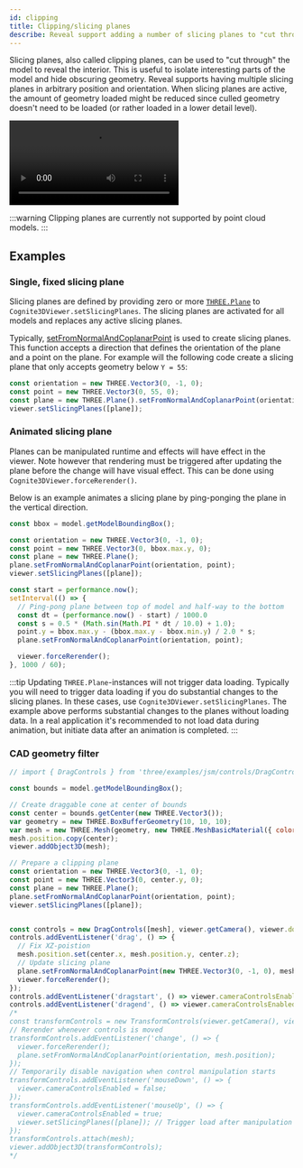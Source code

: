 ```yaml
---
id: clipping
title: Clipping/slicing planes
describe: Reveal support adding a number of slicing planes to "cut through" the models.
---
```



Slicing planes, also called clipping planes, can be used to "cut through" the model to reveal the interior. This is 
useful to isolate interesting parts of the model and hide obscuring geometry. Reveal supports having multiple slicing planes
in arbitrary position and orientation. When slicing planes are active,
the amount of geometry loaded might be reduced since culled geometry doesn't need
to be loaded (or rather loaded in a lower detail level).

<video preload="auto" autoPlay="autoplay" loop controls>
  <source src={useBaseUrl('/img/cad-clipping.webm')} />
</video>

:::warning
Clipping planes are currently not supported by point cloud models.
:::

## Examples

<DemoWrapper name="Cognite3DViewerDemo" />

### Single, fixed slicing plane

Slicing planes are defined by providing zero or more [`THREE.Plane`](https://threejs.org/docs/#api/en/math/Plane) 
to `Cognite3DViewer.setSlicingPlanes`. The slicing planes are activated for all models and
replaces any active slicing planes.

Typically, [setFromNormalAndCoplanarPoint](https://threejs.org/docs/#api/en/math/Plane.setFromNormalAndCoplanarPoint)
is used to create slicing planes. This function accepts a direction that defines the orientation of
the plane and a point on the plane. For example will the following
code create a slicing plane that only accepts geometry below `Y = 55`:
```jsx runnable
const orientation = new THREE.Vector3(0, -1, 0);
const point = new THREE.Vector3(0, 55, 0);
const plane = new THREE.Plane().setFromNormalAndCoplanarPoint(orientation, point);
viewer.setSlicingPlanes([plane]);
```

### Animated slicing plane

Planes can be manipulated runtime and effects will have effect in the viewer. Note however that rendering must be 
triggered after updating the plane before the change will have visual effect. This can be done using 
`Cognite3DViewer.forceRerender()`.

Below is an example animates a slicing plane by ping-ponging the plane in the vertical direction.

```js runnable
const bbox = model.getModelBoundingBox();

const orientation = new THREE.Vector3(0, -1, 0);
const point = new THREE.Vector3(0, bbox.max.y, 0);
const plane = new THREE.Plane();
plane.setFromNormalAndCoplanarPoint(orientation, point);
viewer.setSlicingPlanes([plane]);

const start = performance.now();
setInterval(() => {
  // Ping-pong plane between top of model and half-way to the bottom
  const dt = (performance.now() - start) / 1000.0
  const s = 0.5 * (Math.sin(Math.PI * dt / 10.0) + 1.0);
  point.y = bbox.max.y - (bbox.max.y - bbox.min.y) / 2.0 * s;
  plane.setFromNormalAndCoplanarPoint(orientation, point);

  viewer.forceRerender();
}, 1000 / 60);
```
:::tip
Updating `THREE.Plane`-instances will not trigger data loading. Typically you will need to trigger data loading if
you do substantial changes to the slicing planes. In these cases, use `Cognite3DViewer.setSlicingPlanes`. The example 
above performs substantial changes to the planes without loading data. In a real application it's recommended to 
not load data during animation, but initiate data after an animation is completed.
:::

### CAD geometry filter

```js runnable
// import { DragControls } from 'three/examples/jsm/controls/DragControls';

const bounds = model.getModelBoundingBox();

// Create draggable cone at center of bounds
const center = bounds.getCenter(new THREE.Vector3());
var geometry = new THREE.BoxBufferGeometry(10, 10, 10);
var mesh = new THREE.Mesh(geometry, new THREE.MeshBasicMaterial({ color: 'green' }));
mesh.position.copy(center);
viewer.addObject3D(mesh);

// Prepare a clipping plane
const orientation = new THREE.Vector3(0, -1, 0);
const point = new THREE.Vector3(0, center.y, 0);
const plane = new THREE.Plane();
plane.setFromNormalAndCoplanarPoint(orientation, point);
viewer.setSlicingPlanes([plane]);


const controls = new DragControls([mesh], viewer.getCamera(), viewer.domElement);
controls.addEventListener('drag', () => {
  // Fix XZ-poistion
  mesh.position.set(center.x, mesh.position.y, center.z);
  // Update slicing plane
  plane.setFromNormalAndCoplanarPoint(new THREE.Vector3(0, -1, 0), mesh.position);
  viewer.forceRerender();
});
controls.addEventListener('dragstart', () => viewer.cameraControlsEnabled = false);
controls.addEventListener('dragend', () => viewer.cameraControlsEnabled = true);
/*
const transformControls = new TransformControls(viewer.getCamera(), viewer.domElement);
// Rerender whenever controls is moved
transformControls.addEventListener('change', () => {
  viewer.forceRerender();
  plane.setFromNormalAndCoplanarPoint(orientation, mesh.position);
});
// Temporarily disable navigation when control manipulation starts
transformControls.addEventListener('mouseDown', () => {
  viewer.cameraControlsEnabled = false;
});
transformControls.addEventListener('mouseUp', () => {
  viewer.cameraControlsEnabled = true;
  viewer.setSlicingPlanes([plane]); // Trigger load after manipulation ends
});
transformControls.attach(mesh);
viewer.addObject3D(transformControls);
*/
```
